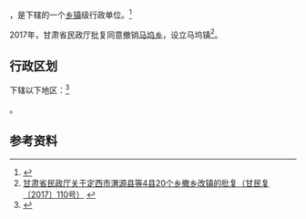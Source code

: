 {{中国乡级行政区|62/11/26/201/000}}

'''{{PAGENAMEBASE}}'''，是{{PRC admin/fullname|62/11/26/201/000|3}}下辖的一个[[乡镇|乡镇]]级行政单位。<ref>{{PRC admin/ref sgc|{{PRC admin/parent|62/11/26/201/000}}}}</ref>

2017年，甘肃省民政厅批复同意撤销[[马坞乡|马坞乡]]，设立马坞镇<ref>[http://www.gsmz.gov.cn/articles/2017/08/23/article_3_112051_1.html 甘肃省民政厅关于定西市渭源县等4县20个乡撤乡改镇的批复（甘民复〔2017〕110号）] {{webarchive|url=https://web.archive.org/web/20170917171011/http://www.gsmz.gov.cn/articles/2017/08/23/article_3_112051_1.html |date=2017-09-17 }}</ref>。

== 行政区划 ==

{{PAGENAMEBASE}}下辖以下地区：<ref>{{PRC admin/ref sgc|62/11/26/201/000}}</ref>

{{PRC admin/children|62/11/26/201/000}}。

== 参考资料 ==

{{reflist}}

{{行政区划小作品}}
{{PRC admin/navcat|62/11/26/201/000}}